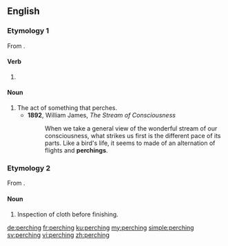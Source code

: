 ==English==

===Etymology 1===
From {{term|perch|lang=en}}.

====Verb====
{{head|en|present participle}}

# {{present participle of|perch|lang=en|nocat=1}}

====Noun====
{{en-noun}}

# The act of something that perches.
#* '''1892''', William James, ''The Stream of Consciousness''
#*: When we take a general view of the wonderful stream of our consciousness, what strikes us first is the different pace of its parts. Like a bird's life, it seems to made of an alternation of flights and '''perchings'''.

===Etymology 2===
From {{m|en|perch||a rack over which cloth is suspended for inspection}}.

====Noun====
{{en-noun|-}}

# {{context|textiles|lang=en}} Inspection of cloth before finishing.

[[de:perching]]
[[fr:perching]]
[[ku:perching]]
[[my:perching]]
[[simple:perching]]
[[sv:perching]]
[[vi:perching]]
[[zh:perching]]